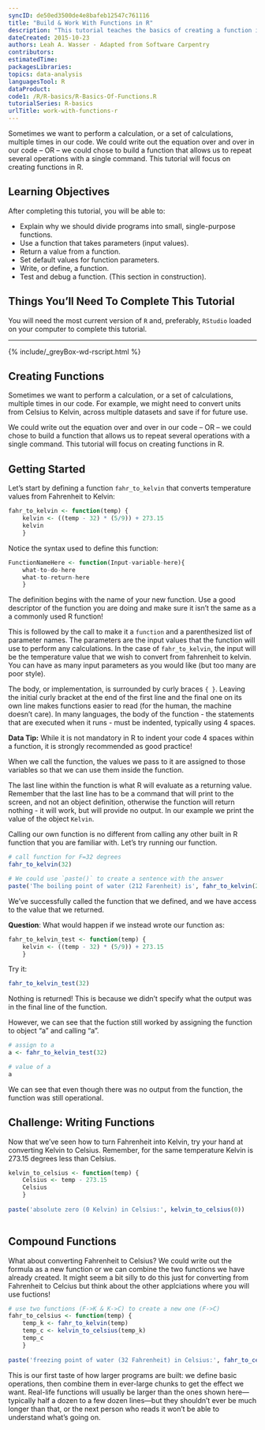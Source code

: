 ```yaml
---
syncID: de50ed3500de4e8bafeb12547c761116
title: "Build & Work With Functions in R"
description: "This tutorial teaches the basics of creating a function in R."
dateCreated: 2015-10-23
authors: Leah A. Wasser - Adapted from Software Carpentry
contributors:
estimatedTime:
packagesLibraries:
topics: data-analysis
languagesTool: R
dataProduct:
code1: /R/R-basics/R-Basics-Of-Functions.R
tutorialSeries: R-basics
urlTitle: work-with-functions-r
---
```


Sometimes we want to perform a calculation, or a set of calculations, multiple 
times in our code.  We could write out the equation over and over in our code -- 
OR -- we could chose to build a function that allows us to repeat several 
operations with a single command. This tutorial will focus on creating functions 
in R.

<div id="ds-objectives" markdown="1">

## Learning Objectives
After completing this tutorial, you will be able to: 

* Explain why we should divide programs into small, single-purpose functions.
* Use a function that takes parameters (input values).
* Return a value from a function.
* Set default values for function parameters.
* Write, or define, a function.
* Test and debug a function. (This section in construction).

## Things You’ll Need To Complete This Tutorial
You will need the most current version of `R` and, preferably, `RStudio` loaded
on your computer to complete this tutorial.

****

{% include/_greyBox-wd-rscript.html %}

</div>

## Creating Functions

Sometimes we want to perform a calculation, or a set of calculations, multiple 
times in our code. For example, we might need to convert units from Celsius to 
Kelvin, across multiple datasets and save if for future use. 
 
We could write out the equation over and over in our code -- OR -- we could chose to 
build a function that allows us to repeat several operations with a single 
command. This tutorial will focus on creating functions in R.

## Getting Started
Let's start by defining a function `fahr_to_kelvin` that converts temperature 
values from Fahrenheit to Kelvin:

``` r
fahr_to_kelvin <- function(temp) {
	kelvin <- ((temp - 32) * (5/9)) + 273.15
	kelvin
	}

```

Notice the syntax used to define this function:

``` r

FunctionNameHere <- function(Input-variable-here){
	what-to-do-here
	what-to-return-here
	}

```

The definition begins with the name of your new function. Use a good descriptor 
of the function you are doing and make sure it isn't the same as a
a commonly used R function!

This is followed by the call to make it a `function` and a parenthesized list of parameter names. 
The parameters are the input values that the function will use to perform any 
calculations. In the case of `fahr_to_kelvin`, the input will be the temperature value that we 
wish to convert from fahrenheit to kelvin. You can have as many input parameters 
as you would like (but too many are poor style). 

The body, or implementation, is surrounded by curly braces `{ }`. Leaving the 
initial curly bracket at the end of the first line and the final one on its own 
line makes functions easier to read (for the human, the machine doesn't care). 
In many languages, the body of the function - the statements that are executed 
when it runs - must be indented, typically using 4 spaces. 

<div id="ds-dataTip" markdown="1">
<i class="fa fa-star"></i>**Data Tip:** While it is not mandatory in R to indent 
your code 4 spaces within a function, it is  strongly recommended as good 
practice!
</div>

When we call the function, the values we pass to it are assigned to those 
variables so that we can use them inside the function. 

The last line within the function is what R will evaluate as a returning value. 
Remember that the last line has to be a command that will print to the screen, 
and not an object definition, otherwise the function will return nothing - it 
will work, but will provide no output. In our example we print the value of 
the object `Kelvin`. 

Calling our own function is no different from calling any other built in R 
function that you are familiar with.  Let's try running our function.   

``` r
# call function for F=32 degrees
fahr_to_kelvin(32)

# We could use `paste()` to create a sentence with the answer
paste('The boiling point of water (212 Farenheit) is', fahr_to_kelvin(212),'degrees Kelvin.')

```

We've successfully called the function that we defined, and we have access to 
the value that we returned. 

**Question**: What would happen if we instead wrote our function as:

``` r
fahr_to_kelvin_test <- function(temp) {
	kelvin <- ((temp - 32) * (5/9)) + 273.15
	}

```

Try it: 

``` r

fahr_to_kelvin_test(32)

```

Nothing is returned!  This is because we didn't specify what the output was in 
the final line of the function.  

However, we can see that the fuction still worked by assigning the function to 
object "a" and calling "a".

``` r
# assign to a
a <- fahr_to_kelvin_test(32)

# value of a
a
```

We can see that even though there was no output from the function, the function 
was still operational. 

<div id="ds-challenge" markdown="1">
## Challenge: Writing Functions

Now that we've seen how to turn Fahrenheit into Kelvin, try your hand at converting
Kelvin to Celsius. Remember, for the same temperature Kelvin is 273.15 degrees 
less than Celsius. 
</div>

``` r

kelvin_to_celsius <- function(temp) {
	Celsius <- temp - 273.15
	Celsius
	}
	
paste('absolute zero (0 Kelvin) in Celsius:', kelvin_to_celsius(0))
	
```

## Compound Functions

What about converting Fahrenheit to Celsius? We could write out the formula as a
new function or we can combine the two functions we have already created. It might
seem a bit silly to do this just for converting from Fahrenheit to Celcius but 
think about the other applciations where you will use fuctions! 

``` r

# use two functions (F->K & K->C) to create a new one (F->C)
fahr_to_celsius <- function(temp) {
	temp_k <- fahr_to_kelvin(temp)
	temp_c <- kelvin_to_celsius(temp_k)
	temp_c
	}
	
paste('freezing point of water (32 Fahrenheit) in Celsius:', fahr_to_celsius(32.0))

```

This is our first taste of how larger programs are built: we define basic 
operations, then combine them in ever-large chunks to get the effect we want. 
Real-life functions will usually be larger than the ones shown here—typically 
half a dozen to a few dozen lines—but they shouldn't ever be much longer than 
that, or the next person who reads it won't be able to understand what's going 
on. 
